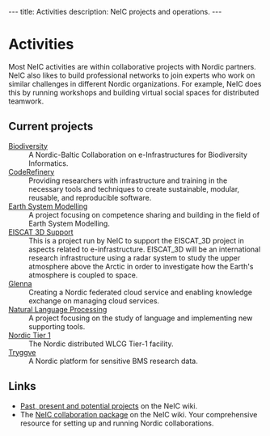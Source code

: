 ---
title: Activities
description: NeIC projects and operations.
---

= Activities =
Most NeIC activities are within collaborative projects with Nordic partners. NeIC also likes to build professional networks to join experts who work on similar challenges in different Nordic organizations. For example, NeIC does this by running workshops and building virtual social spaces for distributed teamwork.

== Current projects ==
; [https://wiki.neic.no/wiki/Biodiversity Biodiversity]
: A Nordic-Baltic Collaboration on e-Infrastructures for Biodiversity Informatics.
; [http://coderefinery.org/ CodeRefinery]
: Providing researchers with infrastructure and training in the necessary tools and techniques to create sustainable, modular, reusable, and reproducible software.
; [https://wiki.neic.no/wiki/Nordic_ESGF/ESM Earth System Modelling]
: A project focusing on competence sharing and building in the field of Earth System Modelling.
; [https://wiki.neic.no/wiki/EISCAT_3D_Support EISCAT 3D Support]
: This is a project run by NeIC to support the EISCAT_3D project in aspects related to e-infrastructure. EISCAT_3D will be an international research infrastructure using a radar system to study the upper atmosphere above the Arctic in order to investigate how the Earth's atmosphere is coupled to space.
; [[glenna|Glenna]]
: Creating a Nordic federated cloud service and enabling knowledge exchange on managing cloud services.
; [https://wiki.neic.no/wiki/Natural_Language_Processing Natural Language Processing]
: A project focusing on the study of language and implementing new supporting tools.
; [[nt1|Nordic Tier 1]]
: The Nordic distributed WLCG Tier-1 facility.
; [[tryggve|Tryggve]]
: A Nordic platform for sensitive BMS research data.

== Links ==
* [http://wiki.neic.no/wiki/Projects Past, present and potential projects] on the NeIC wiki.
* The [http://wiki.neic.no/wiki/Collaboration NeIC collaboration package] on the NeIC wiki. Your comprehensive resource for setting up and running Nordic collaborations.
